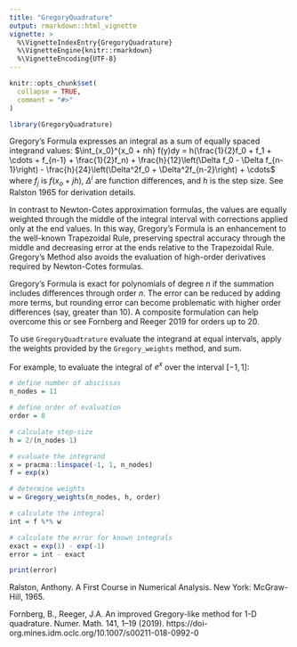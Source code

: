 ```yaml
---
title: "GregoryQuadrature"
output: rmarkdown::html_vignette
vignette: >
  %\VignetteIndexEntry{GregoryQuadrature}
  %\VignetteEngine{knitr::rmarkdown}
  %\VignetteEncoding{UTF-8}
---
```


```r
knitr::opts_chunk$set(
  collapse = TRUE,
  comment = "#>"
)
```

```r
library(GregoryQuadrature)
```

Gregory's Formula expresses an integral as a sum of equally spaced integrand values: $\int_{x_0}^{x_0 + nh} f(y)dy = h(\frac{1}{2}f_0 + f_1 + \cdots + f_{n-1} + \frac{1}{2}f_n) + \frac{h}{12}\left(\Delta f_0 - \Delta f_{n-1}\right) - \frac{h}{24}\left(\Delta^2f_0 + \Delta^2f_{n-2}\right) + \cdots$ where $f_j$ is $f(x_o + jh)$,  $\Delta^i$ are function differences, and $h$ is the step size. See Ralston 1965 for derivation details.

In contrast to Newton-Cotes approximation formulas, the values are equally weighted through the middle of the integral interval with corrections applied only at the end values. In this way, Gregory's Formula is an enhancement to the well-known Trapezoidal Rule, preserving spectral accuracy through the middle and decreasing error at the ends relative to the Trapezoidal Rule. Gregory's Method also avoids the evaluation of high-order derivatives required by Newton-Cotes formulas.

Gregory's Formula is exact for polynomials of degree $n$ if the summation includes differences through order $n$. The error can be reduced by adding more terms, but rounding error can become problematic with higher order differences (say, greater than 10). A composite formulation can help overcome this or see Fornberg and Reeger 2019 for orders up to 20.

To use `GregoryQuadtrature` evaluate the integrand at equal intervals, apply the weights provided by the `Gregory_weights` method, and sum.

For example, to evaluate the integral of $e^x$ over the interval $[-1, 1]$:

```r
# define number of abscissas
n_nodes = 11

# define order of evaluation
order = 8

# calculate step-size
h = 2/(n_nodes-1)

# evaluate the integrand
x = pracma::linspace(-1, 1, n_nodes)
f = exp(x)

# determine weights
w = Gregory_weights(n_nodes, h, order)

# calculate the integral
int = f %*% w

# calculate the error for known integrals
exact = exp(1) - exp(-1)
error = int - exact

print(error)
```


Ralston, Anthony. A First Course in Numerical Analysis. New York: McGraw-Hill, 1965.

Fornberg, B., Reeger, J.A. An improved Gregory-like method for 1-D quadrature. Numer. Math. 141, 1–19 (2019). https://doi-org.mines.idm.oclc.org/10.1007/s00211-018-0992-0
